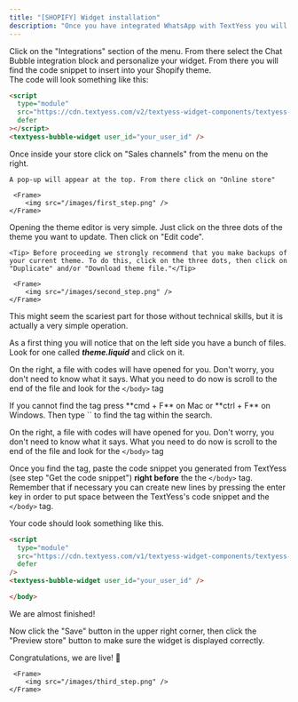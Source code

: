 ```yaml
---
title: "[SHOPIFY] Widget installation"
description: "Once you have integrated WhatsApp with TextYess you will need to allow your customers to interact with your AI Shopping-Assistant. For this we provide a widget to install on your store."
---
```


<Steps>
  <Step title="Customize your widget appearance">
    Click on the "Integrations" section of the menu. From there select the Chat Bubble integration block and personalize your widget.
  </Step>
  <Step title="Get the code snippet">
    From there you will find the code snippet to insert into your Shopify theme. <br /> 
    The code will look something like this:

```html
<script
  type="module"
  src="https://cdn.textyess.com/v2/textyess-widget-components/textyess-widget-components.esm.js"
  defer
></script>
<textyess-bubble-widget user_id="your_user_id" />
```

  </Step>
  <Step title="Go to the Online store section">
    Once inside your store click on "Sales channels" from the menu on the right. <br/>

    A pop-up will appear at the top. From there click on "Online store"

     <Frame>
        <img src="/images/first_step.png" />
    </Frame>

  </Step>
  <Step title="Open the Theme editor">
   Opening the theme editor is very simple. Just click on the three dots of the theme you want to update. Then click on "Edit code". <br/>
  
    <Tip> Before proceeding we strongly recommend that you make backups of your current theme. To do this, click on the three dots, then click on "Duplicate" and/or "Download theme file."</Tip>

     <Frame>
        <img src="/images/second_step.png" />
    </Frame>

  </Step>
  <Step title="Edit the theme.liquid file">
   This might seem the scariest part for those without technical skills, but it is actually a very simple operation. <br />

As a first thing you will notice that on the left side you have a bunch of files. Look for one called **_theme.liquid_** and click on it. <br />

On the right, a file with codes will have opened for you. Don't worry, you don't need to know what it says. What you need to do now is scroll to the end of the file and look for the `</body>` tag <br />

<Tip>
 If you cannot find the tag press **cmd + F** on Mac or **ctrl + F** on Windows. Then type `</body>` to find the tag within the search.
</Tip>

On the right, a file with codes will have opened for you. Don't worry, you don't need to know what it says. What you need to do now is scroll to the end of the file and look for the `</body>` tag <br />

Once you find the tag, paste the code snippet you generated from TextYess (see step "Get the code snippet") **right before** the the `</body>` tag. Remember that if necessary you can create new lines by pressing the enter key in order to put space between the TextYess's code snippet and the `</body>` tag. <br />

Your code should look something like this. <br />

```html
<script
  type="module"
  src="https://cdn.textyess.com/v1/textyess-widget-components/textyess-widget-components.esm.js"
  defer
/>
<textyess-bubble-widget user_id="your_user_id" />

</body>
```

We are almost finished! <br />

Now click the "Save" button in the upper right corner, then click the "Preview store" button to make sure the widget is displayed correctly. <br />

<Check>Congratulations, we are live! 🥳</Check>

     <Frame>
        <img src="/images/third_step.png" />
    </Frame>

  </Step>
</Steps>

